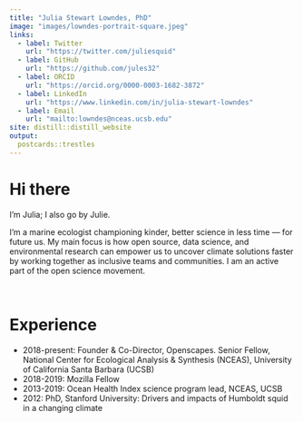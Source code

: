 ```yaml
---
title: "Julia Stewart Lowndes, PhD"
image: "images/lowndes-portrait-square.jpeg"
links:
  - label: Twitter
    url: "https://twitter.com/juliesquid"
  - label: GitHub
    url: "https://github.com/jules32"
  - label: ORCID
    url: "https://orcid.org/0000-0003-1682-3872"
  - label: LinkedIn
    url: "https://www.linkedin.com/in/julia-stewart-lowndes"
  - label: Email
    url: "mailto:lowndes@nceas.ucsb.edu"
site: distill::distill_website
output:
  postcards::trestles
---
```


# Hi there

I'm Julia; I also go by Julie. 

I'm a marine ecologist championing kinder, better science in less time — for future us. My main focus is how open source, data science, and environmental research can empower us to uncover climate solutions faster by working together as inclusive teams and communities. I am an active part of the open science movement.

<br>

# Experience

- 2018-present: Founder & Co-Director, Openscapes. Senior Fellow, National Center for Ecological Analysis & Synthesis (NCEAS), University of California Santa Barbara (UCSB)
- 2018-2019: Mozilla Fellow
- 2013-2019: Ocean Health Index science program lead, NCEAS, UCSB
- 2012: PhD, Stanford University: Drivers and impacts of Humboldt squid in a changing climate


